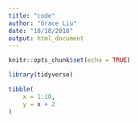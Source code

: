 ```yaml
---
title: "code"
author: "Grace Liu"
date: "10/18/2018"
output: html_document
---
```


```r
knitr::opts_chunk$set(echo = TRUE)
```

```r
library(tidyverse)

tibble(
    x = 1:10,
    y = x + 2
)
```